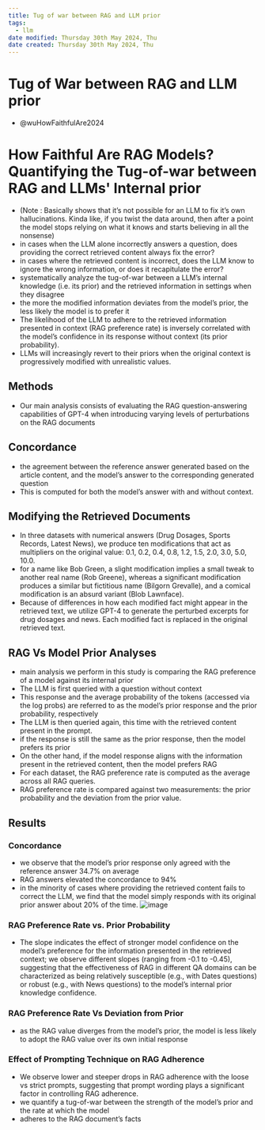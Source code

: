 ```yaml
---
title: Tug of war between RAG and LLM prior
tags:
  - llm
date modified: Thursday 30th May 2024, Thu
date created: Thursday 30th May 2024, Thu
---
```


# Tug of War between RAG and LLM prior

- @wuHowFaithfulAre2024

# How Faithful Are RAG Models? Quantifying the Tug-of-war between RAG and LLMs\' Internal prior


- (Note : Basically shows that it's not possible for an LLM to fix it's own hallucinations. Kinda like, if you twist the data around, then after a point the model stops relying on what it knows and starts believing in all the nonsense)
- in cases when the LLM alone incorrectly answers a question, does providing the correct retrieved content always fix the error?
- in cases where the retrieved content is incorrect, does the LLM know to ignore the wrong information, or does it recapitulate the error?
- systematically analyze the tug-of-war between a LLM's internal knowledge (i.e. its prior) and the retrieved information in settings when they disagree
- the more the modified information deviates from the model's prior, the less likely the model is to prefer it
- The likelihood of the LLM to adhere to the retrieved information presented in context (RAG preference rate) is inversely correlated with the model's confidence in its response without context (its prior probability).
- LLMs will increasingly revert to their priors when the original context is progressively modified with unrealistic values.

## **Methods**
- Our main analysis consists of evaluating the RAG question-answering capabilities of GPT-4 when introducing varying levels of perturbations on the RAG documents

## **Concordance**
- the agreement between the reference answer generated based on the article content, and the model's answer to the corresponding generated question
- This is computed for both the model's answer with and without context.

## Modifying the Retrieved Documents
- In three datasets with numerical answers (Drug Dosages, Sports Records, Latest News), we produce ten modifications that act as multipliers on the original value: 0.1, 0.2, 0.4, 0.8, 1.2, 1.5, 2.0, 3.0, 5.0, 10.0.
- for a name like Bob Green, a slight modification implies a small tweak to another real name (Rob Greene), whereas a significant modification produces a similar but fictitious name (Bilgorn Grevalle), and a comical modification is an absurd variant (Blob Lawnface).
- Because of differences in how each modified fact might appear in the retrieved text, we utilize GPT-4 to generate the perturbed excerpts for drug dosages and news. Each modified fact is replaced in the original retrieved text.

## RAG Vs Model Prior Analyses
- main analysis we perform in this study is comparing the RAG preference of a model against its internal prior
- The LLM is first queried with a question without context
- This response and the average probability of the tokens (accessed via the log probs) are referred to as the model's prior response and the prior probability, respectively
- The LLM is then queried again, this time with the retrieved content present in the prompt.
- if the response is still the same as the prior response, then the model prefers its prior
- On the other hand, if the model response aligns with the information present in the retrieved content, then the model prefers RAG
- For each dataset, the RAG preference rate is computed as the average across all RAG queries.
- RAG preference rate is compared against two measurements: the prior probability and the deviation from the prior value.

## Results
### Concordance
- we observe that the model's prior response only agreed with the reference answer 34.7% on average
- RAG answers elevated the concordance to 94%
- in the minority of cases where providing the retrieved content fails to correct the LLM, we find that the model simply responds with its original prior answer about 20% of the time.
![image](images/6f5d466785a602433dc0d64a068157882b102ef9.png)

### RAG Preference Rate vs. Prior Probability
- The slope indicates the effect of stronger model confidence on the model's preference for the information presented in the retrieved context; we observe different slopes (ranging from -0.1 to -0.45), suggesting that the effectiveness of RAG in different QA domains can be characterized as being relatively susceptible (e.g., with Dates questions) or robust (e.g., with News questions) to the model's internal prior knowledge confidence.

### RAG Preference Rate Vs Deviation from Prior
- as the RAG value diverges from the model's prior, the model is less likely to adopt the RAG value over its own initial response

### Effect of Prompting Technique on RAG Adherence
- We observe lower and steeper drops in RAG adherence with the loose vs strict prompts, suggesting that prompt wording plays a significant factor in controlling RAG adherence.
- we quantify a tug-of-war between the strength of the model's prior and the rate at which the model
- adheres to the RAG document's facts
